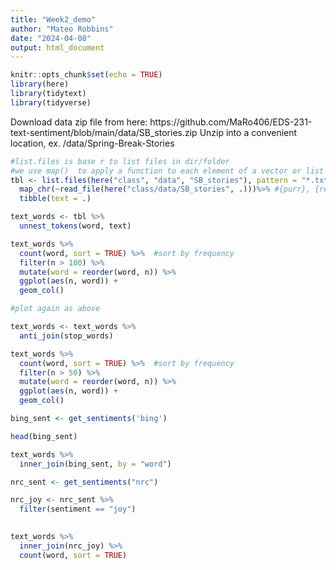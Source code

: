 ```yaml
---
title: "Week2_demo"
author: "Mateo Robbins"
date: "2024-04-08"
output: html_document
---
```


```r
knitr::opts_chunk$set(echo = TRUE)
library(here)
library(tidytext)
library(tidyverse)
```

Download data zip file from here: https://github.com/MaRo406/EDS-231-text-sentiment/blob/main/data/SB_stories.zip
Unzip into a convenient location, ex. /data/Spring-Break-Stories
```r
#list.files is base r to list files in dir/folder
#we use map()  to apply a function to each element of a vector or list
tbl <- list.files(here("class", "data", "SB_stories"), pattern = "*.txt") %>% 
  map_chr(~read_file(here("class/data/SB_stories", .)))%>% #{purr}, {readr}
  tibble(text = .)


```


```r

text_words <- tbl %>% 
  unnest_tokens(word, text)
```

```r

text_words %>% 
  count(word, sort = TRUE) %>%  #sort by frequency
  filter(n > 100) %>% 
  mutate(word = reorder(word, n)) %>% 
  ggplot(aes(n, word)) +
  geom_col()
```

```r
#plot again as above

text_words <- text_words %>% 
  anti_join(stop_words)

text_words %>% 
  count(word, sort = TRUE) %>%  #sort by frequency
  filter(n > 50) %>% 
  mutate(word = reorder(word, n)) %>% 
  ggplot(aes(n, word)) +
  geom_col()
```

```r

bing_sent <- get_sentiments('bing')

head(bing_sent)

```

```r

text_words %>% 
  inner_join(bing_sent, by = "word")

```

```r

nrc_sent <- get_sentiments("nrc")

nrc_joy <- nrc_sent %>% 
  filter(sentiment == "joy")
  

text_words %>% 
  inner_join(nrc_joy) %>% 
  count(word, sort = TRUE)

```

